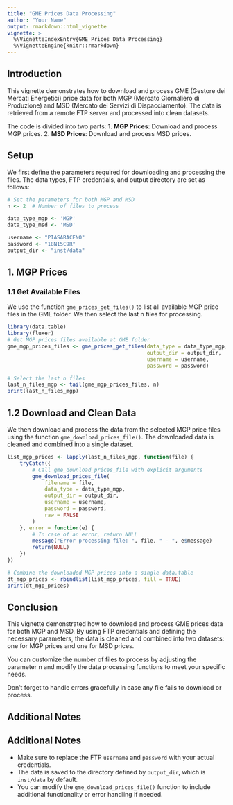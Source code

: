 ```yaml
---
title: "GME Prices Data Processing"
author: "Your Name"
output: rmarkdown::html_vignette
vignette: >
  %\VignetteIndexEntry{GME Prices Data Processing}
  %\VignetteEngine{knitr::rmarkdown}
---
```


## Introduction

This vignette demonstrates how to download and process GME (Gestore dei Mercati Energetici) price data for both MGP (Mercato Giornaliero di Produzione) and MSD (Mercato dei Servizi di Dispacciamento). The data is retrieved from a remote FTP server and processed into clean datasets.

The code is divided into two parts:
1. **MGP Prices**: Download and process MGP prices.
2. **MSD Prices**: Download and process MSD prices.

## Setup

We first define the parameters required for downloading and processing the files. The data types, FTP credentials, and output directory are set as follows:

```r
# Set the parameters for both MGP and MSD
n <- 2  # Number of files to process

data_type_mgp <- 'MGP'
data_type_msd <- 'MSD'

username <- "PIASARACENO"
password <- "18N15C9R"
output_dir <- "inst/data"
```

## 1. MGP Prices
### 1.1 Get Available Files
We use the function `gme_prices_get_files()` to list all available MGP price files in the GME folder. We then select the last n files for processing.


```r
library(data.table)
library(fluxer)
# Get MGP prices files available at GME folder
gme_mgp_prices_files <- gme_prices_get_files(data_type = data_type_mgp, 
                                             output_dir = output_dir, 
                                             username = username, 
                                             password = password)

# Select the last n files
last_n_files_mgp <- tail(gme_mgp_prices_files, n)
print(last_n_files_mgp)

```

## 1.2 Download and Clean Data
We then download and process the data from the selected MGP price files using the function `gme_download_prices_file()`. The downloaded data is cleaned and combined into a single dataset.

```r
list_mgp_prices <- lapply(last_n_files_mgp, function(file) {
    tryCatch({
        # Call gme_download_prices_file with explicit arguments
        gme_download_prices_file(
            filename = file,
            data_type = data_type_mgp,
            output_dir = output_dir,
            username = username,
            password = password,
            raw = FALSE
        )
    }, error = function(e) {
        # In case of an error, return NULL
        message("Error processing file: ", file, " - ", e$message)
        return(NULL)
    })
})

# Combine the downloaded MGP prices into a single data.table
dt_mgp_prices <- rbindlist(list_mgp_prices, fill = TRUE)
print(dt_mgp_prices)

```

## Conclusion
This vignette demonstrated how to download and process GME prices data for both MGP and MSD. By using FTP credentials and defining the necessary parameters, the data is cleaned and combined into two datasets: one for MGP prices and one for MSD prices.

You can customize the number of files to process by adjusting the parameter n and modify the data processing functions to meet your specific needs.

Don't forget to handle errors gracefully in case any file fails to download or process.

## Additional Notes
## Additional Notes
- Make sure to replace the FTP `username` and `password` with your actual credentials.  
- The data is saved to the directory defined by `output_dir`, which is `inst/data` by default.  
- You can modify the `gme_download_prices_file()` function to include additional functionality or error handling if needed.  